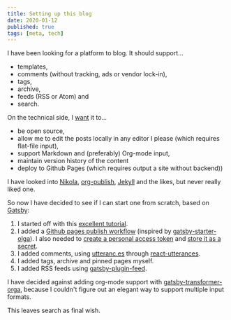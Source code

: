 ```yaml
---
title: Setting up this blog
date: 2020-01-12
published: true
tags: [meta, tech]
---
```


I have been looking for a platform to blog. It should support...

* templates,
* comments (without tracking, ads or vendor lock-in),
* tags,
* archive,
* feeds (RSS or Atom) and
* search. 

On the technical side, I [want](/2020-01-01-about%20me/) it to...

* be open source, 
* allow me to edit the posts locally in any editor I please (which requires flat-file input),
* support Markdown and (preferably) Org-mode input,
* maintain version history of the content
* deploy to Github Pages (which requires output a site without backend))

I have looked into [Nikola](https://getnikola.com/), [org-publish](https://orgmode.org/manual/Publishing.html), [Jekyll](https://jekyllrb.com/) and the likes, but never really liked one.

So now I have decided to see if I can start one from scratch, based on [Gatsby](http://gatsbyjs.org/):

1. I started off with this [excellent tutorial](https://www.freecodecamp.org/news/build-a-developer-blog-from-scratch-with-gatsby-and-mdx/).
2. I added a [Github pages publish workflow](https://github.com/marketplace/actions/deploy-to-github-pages) (inspired by [gatsby-starter-olga](https://github.com/orgapp/gatsby-starter-orga/blob/master/.github/workflows/ci.yml)). I also needed to [create a personal access token](https://help.github.com/en/github/authenticating-to-github/creating-a-personal-access-token-for-the-command-line) and [store it as a secret](https://help.github.com/en/actions/automating-your-workflow-with-github-actions/creating-and-using-encrypted-secrets).
3. I added comments, using [utteranc.es](https://utteranc.es/) through [react-utterances](https://github.com/b6pzeusbc54tvhw5jgpyw8pwz2x6gs/react-utterances).
4. I added tags, archive and pinned pages myself.
5. I added RSS feeds using [gatsby-plugin-feed](https://www.gatsbyjs.org/packages/gatsby-plugin-feed/).

I have decided against adding org-mode support with [gatsby-transformer-orga](https://www.gatsbyjs.org/packages/gatsby-transformer-orga/), because I couldn't figure out an elegant way to support multiple input formats.

This leaves search as final wish.
